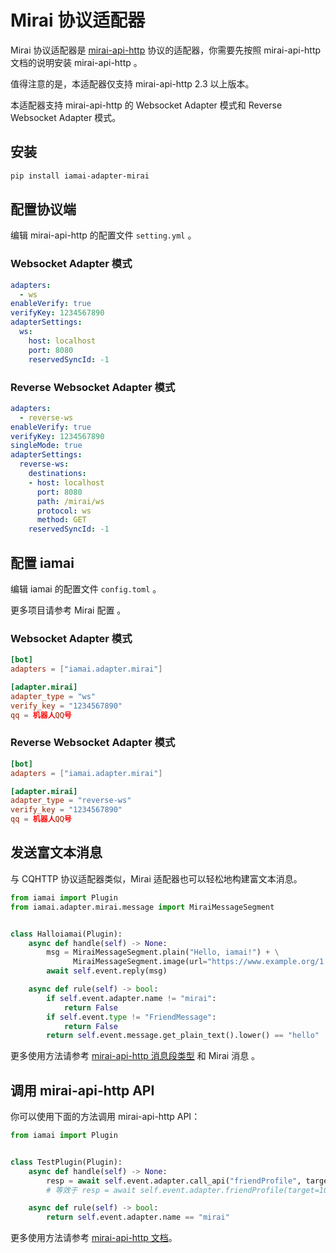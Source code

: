 # Mirai 协议适配器

Mirai 协议适配器是 [mirai-api-http](https://github.com/project-mirai/mirai-api-http) 协议的适配器，你需要先按照 mirai-api-http 文档的说明安装 mirai-api-http 。

值得注意的是，本适配器仅支持 mirai-api-http 2.3 以上版本。

本适配器支持 mirai-api-http 的 Websocket Adapter 模式和 Reverse Websocket Adapter 模式。

## 安装

```sh
pip install iamai-adapter-mirai
```

## 配置协议端

编辑 mirai-api-http 的配置文件 `setting.yml` 。

### Websocket Adapter 模式

```yaml
adapters:
  - ws
enableVerify: true
verifyKey: 1234567890
adapterSettings:
  ws:
    host: localhost
    port: 8080
    reservedSyncId: -1
```

### Reverse Websocket Adapter 模式

```yaml
adapters:
  - reverse-ws
enableVerify: true
verifyKey: 1234567890
singleMode: true
adapterSettings:
  reverse-ws:
    destinations:
    - host: localhost
      port: 8080
      path: /mirai/ws
      protocol: ws
      method: GET
    reservedSyncId: -1
```

## 配置 iamai

编辑 iamai 的配置文件 `config.toml` 。

更多项目请参考 Mirai 配置 。

### Websocket Adapter 模式

```toml
[bot]
adapters = ["iamai.adapter.mirai"]

[adapter.mirai]
adapter_type = "ws"
verify_key = "1234567890"
qq = 机器人QQ号
```

### Reverse Websocket Adapter 模式

```toml
[bot]
adapters = ["iamai.adapter.mirai"]

[adapter.mirai]
adapter_type = "reverse-ws"
verify_key = "1234567890"
qq = 机器人QQ号
```

## 发送富文本消息

与 CQHTTP 协议适配器类似，Mirai 适配器也可以轻松地构建富文本消息。

```python
from iamai import Plugin
from iamai.adapter.mirai.message import MiraiMessageSegment


class Halloiamai(Plugin):
    async def handle(self) -> None:
        msg = MiraiMessageSegment.plain("Hello, iamai!") + \
              MiraiMessageSegment.image(url="https://www.example.org/1.jpg")
        await self.event.reply(msg)

    async def rule(self) -> bool:
        if self.event.adapter.name != "mirai":
            return False
        if self.event.type != "FriendMessage":
            return False
        return self.event.message.get_plain_text().lower() == "hello"

```

更多使用方法请参考 [mirai-api-http 消息段类型](https://docs.mirai.mamoe.net/mirai-api-http/api/MessageType.html) 和 Mirai 消息 。

## 调用 mirai-api-http API

你可以使用下面的方法调用 mirai-api-http API：

```python
from iamai import Plugin


class TestPlugin(Plugin):
    async def handle(self) -> None:
        resp = await self.event.adapter.call_api("friendProfile", target=10001)
        # 等效于 resp = await self.event.adapter.friendProfile(target=10001)

    async def rule(self) -> bool:
        return self.event.adapter.name == "mirai"

```

更多使用方法请参考 [mirai-api-http 文档](https://docs.mirai.mamoe.net/mirai-api-http/adapter/WebsocketAdapter.html)。
